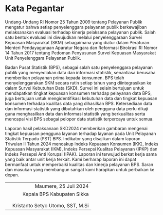 # Kata Pegantar {.unnumbered}

Undang-Undang RI Nomor 25 Tahun 2009 tentang Pelayanan Publik mengatur bahwa setiap penyelenggara pelayanan publik berkewajiban melaksanakan evaluasi terhadap kinerja pelaksana pelayanan publik. Salah satu bentuk evaluasi ini diwujudkan melalui penyelenggaraan Survei Kepuasan Masyarakat (SKM) sebagaimana yang diatur dalam Peraturan Menteri Pendayagunaan Aparatur Negara dan Reformasi Birokrasi RI Nomor 14 Tahun 2017 tentang Pedoman Penyusunan Survei Kepuasan Masyarakat Unit Penyelenggara Pelayanan Publik.

Badan Pusat Statistik (BPS), sebagai salah satu penyelenggara pelayanan publik yang menyediakan data dan informasi statistik, senantiasa berusaha memberikan pelayanan prima kepada konsumen. BPS telah menyelenggarakan SKM secara rutin setiap tahun yang diintegrasikan ke dalam Survei Kebutuhan Data (SKD). Survei ini selain bertujuan untuk mendapatkan tingkat kepuasan konsumen terhadap pelayanan data BPS, juga bertujuan untuk mengidentifikasi kebutuhan data dan tingkat kepuasan konsumen terhadap kualitas data yang dihasilkan BPS. Ketersediaan data dan informasi statistik yang dibutuhkan oleh pengguna data perlu dikaji guna menghasilkan data dan informasi statistik yang berkualitas serta mencapai visi BPS sebagai pelopor data statistik terpercaya untuk semua.

Laporan hasil pelaksanaan SKD2024 memberikan gambaran mengenai tingkat kepuasan pengguna layanan terhadap layanan pada Unit Pelayanan Statistik Terpadu (PST) BPS. Indikator yang disajikan dalam laporan Triwulan II Tahun 2024 mencakup Indeks Kepuasan Konsumen (IKK), Indeks Kepuasan Masyarakat (IKM), Indeks Persepsi Kualitas Pelayanan (IPKP) dan Indeks Persepsi Anti Korupsi (IPAK). Laporan ini terwujud berkat kerja sama yang baik antar unit kerja terkait. Kami berharap laporan ini dapat bermanfaat untuk memperbaiki kualitas dan kinerja pelayanan BPS. Saran dan masukan yang membangun sangat kami harapkan untuk perbaikan ke depan.

|     |                                  |
|:---:|---------------------------------:|
|     |            Maumere, 25 Juli 2024 |
|     |       Kepala BPS Kabupaten Sikka |
|     |                                  |
|     |                                  |
|     | Kristanto Setyo Utomo, SST, M.Si |


\listoftables
\listoffigures
